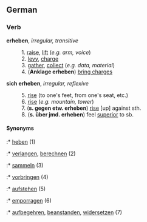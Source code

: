 ==German==
===Verb===
'''erheben''', ''irregular, transitive''
: 1. [[raise]], [[lift]] (''e.g. arm, voice'')
: 2. [[levy]], [[charge]]
: 3. [[gather]], [[collect]] (''e.g. data, material'')
: 4. ('''Anklage erheben''') [[bring charges]]

'''sich erheben''', ''irregular, reflexive''
: 5. [[rise]] (to one's feet, from one's seat, etc.)
: 6. [[rise]] (''e.g. mountain, tower'')
: 7. ('''s. gegen etw. erheben''') [[rise]] [up] against sth.
: 8. ('''s. über jmd. erheben''') feel [[superior]] to sb.

====Synonyms====
:* [[heben]] (1)
:* [[verlangen]], [[berechnen]] (2)
:* [[sammeln]] (3)
:* [[vorbringen]] (4)
:* [[aufstehen]] (5)
:* [[emporragen]] (6)
:* [[aufbegehren]], [[beanstanden]], [[widersetzen]] (7)